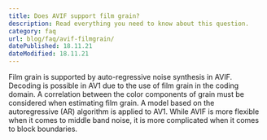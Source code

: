 ```yaml
---
title: Does AVIF support film grain?
description: Read everything you need to know about this question.
category: faq
url: blog/faq/avif-filmgrain/
datePublished: 18.11.21
dateModified: 18.11.21
---
```


Film grain is supported by auto-regressive noise synthesis in AVIF. Decoding is possible in AV1 due to the use of film grain in the coding domain. A correlation between the color components of grain must be considered when estimating film grain. A model based on the autoregressive (AR) algorithm is applied to AV1. While AVIF is more flexible when it comes to middle band noise, it is more complicated when it comes to block boundaries.
